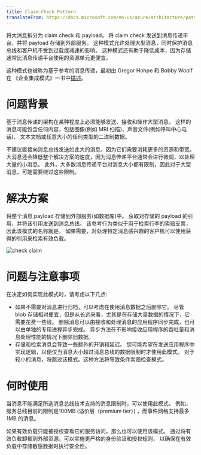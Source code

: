 ```yaml
---
title: Claim-Check Pattern
translateFrom: https://docs.microsoft.com/en-us/azure/architecture/patterns/claim-check
---
```



将大消息拆分为 claim check 和 payload。
将 claim check 发送到消息传递平台，并将 payload 存储到外部服务。
这种模式允许处理大型消息，同时保护消息总线和客户机不受到过载或减速的影响。
这种模式还有助于降低成本，因为存储通常比消息传递平台使用的资源单元更便宜。

这种模式也被称为基于参考的消息传递，最初由 Gregor Hohpe 和 Bobby Woolf 在
《企业集成模式》一书中[描述](https://www.enterpriseintegrationpatterns.com/patterns/messaging/StoreInLibrary.html)。

# 问题背景

基于消息传递的架构在某种程度上必须能够发送、接收和操作大型消息。
这样的消息可能包含任何内容，包括图像(例如 MRI 扫描)、声音文件(例如呼叫中心电话)、
文本文档或任意大小的任何类型的二进制数据。

不建议直接向消息总线发送如此大的消息，因为它们需要消耗更多的资源和带宽。
大消息还会降低整个解决方案的速度，因为消息传递平台通常会进行微调，以处理大量的小消息。
此外，大多数消息传递平台对消息大小都有限制，因此对于大型消息，可能需要绕过这些限制。

# 解决方案

将整个消息 payload 存储到外部服务(如数据库)中。
获取对存储的 payload 的引用，并将该引用发送到消息总线。
该参考行为类似于用于检索行李的索赔支票，因此该模式的名称就是。
如果需要，对处理特定消息感兴趣的客户机可以使用获得的引用来检索有效负载。

![check claim](/asset/img/claim-check.png)

# 问题与注意事项

在决定如何实现此模式时，请考虑以下几点:

* 如果不需要对消息进行归档，可以考虑在使用消息数据之后删除它。
  尽管 blob 存储相对便宜，但是从长远来看，尤其是在存储大量数据的情况下，它需要花费一些钱。
  删除消息可以由接收和处理消息的应用程序同步完成，也可以由单独的专用进程异步完成。
  异步方法在不影响接收应用程序的吞吐量和消息处理性能的情况下删除旧数据。
* 存储和检索消息会导致一些额外的开销和延迟。
  您可能希望在发送应用程序中实现逻辑，以便仅当消息大小超过消息总线的数据限制时才使用此模式。
  对于较小的消息，将跳过该模式。这种方法将导致条件索赔检查模式。

# 何时使用

当消息不能满足所选消息总线技术支持的消息限制时，可以使用此模式。
例如，服务总线目前的限制是100MB (溢价层（premium tier）) ，而事件网格支持最多1MB 的消息。

如果有效负载只能被授权查看它的服务访问，那么也可以使用该模式。
通过将有效负载卸载到外部资源，可以实施更严格的身份验证和授权规则，
以确保在有效负载中存储敏感数据时执行安全性。